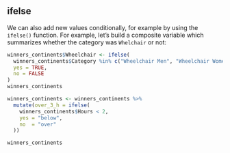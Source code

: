 ## ifelse

We can also add new values conditionally, for example by using the `ifelse()` function. For example, let's build a composite variable which summarizes whether the category was `Whelchair` or not:

```r
winners_continents$Wheelchair <- ifelse(
  winners_continents$Category %in% c("Wheelchair Men", "Wheelchair Women"),
  yes = TRUE,
  no = FALSE
)
winners_continents
```

::: tidy
```r
winners_continents <- winners_continents %>%
  mutate(over_3_h = ifelse(
    winners_continents$Hours < 2,
    yes = "below",
    no  = "over"
  ))

winners_continents
```
:::
